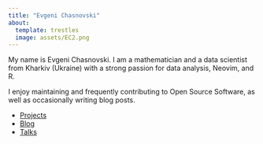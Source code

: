 ```yaml
---
title: "Evgeni Chasnovski"
about:
  template: trestles
  image: assets/EC2.png
---
```


My name is Evgeni Chasnovski. I am a mathematician and a data scientist from Kharkiv (Ukraine) with a strong passion for data analysis, Neovim, and R.

I enjoy maintaining and frequently contributing to Open Source Software, as well as occasionally writing blog posts.

- [Projects](projects.qmd)
- [Blog](blog.qmd)
- [Talks](talks.qmd)

